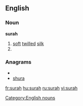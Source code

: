 ==English==

===Noun===
'''surah'''

# [[soft]] [[twill]]ed [[silk]]
# {{alternative spelling of|sura}}

===Anagrams===
* {{alphagram|ahrsu}}
* [[shura#English|shura]]

[[Category:English nouns]]

[[fr:surah]]
[[hu:surah]]
[[ru:surah]]
[[vi:surah]]